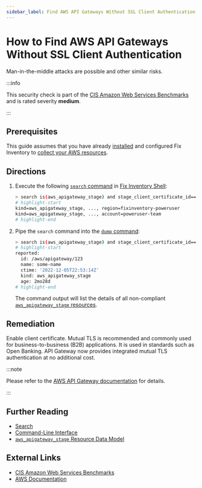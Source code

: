 ```yaml
---
sidebar_label: Find AWS API Gateways Without SSL Client Authentication
---
```


# How to Find AWS API Gateways Without SSL Client Authentication

Man-in-the-middle attacks are possible and other similar risks.

:::info

This security check is part of the [CIS Amazon Web Services Benchmarks](https://cisecurity.org/benchmark/amazon_web_services) and is rated severity **medium**.

:::

## Prerequisites

This guide assumes that you have already [installed](../../../getting-started/install/index.mdx) and configured Fix Inventory to [collect your AWS resources](../../../how-to-guides/data-sources/collect-aws-resource-data.mdx).

## Directions

1. Execute the following [`search` command](../../../reference/cli/search.mdx) in [Fix Inventory Shell](../../../reference/components/shell.mdx):

   ```bash
   > search is(aws_apigateway_stage) and stage_client_certificate_id==null <-[2]- is(aws_apigateway_rest_api)
   # highlight-start
   ​kind=aws_apigateway_stage, ..., region=fixinventory-poweruser
   ​kind=aws_apigateway_stage, ..., account=poweruser-team
   # highlight-end
   ```

2. Pipe the `search` command into the [`dump` command](../../../reference/cli/dump.mdx):

   ```bash
   > search is(aws_apigateway_stage) and stage_client_certificate_id==null <-[2]- is(aws_apigateway_rest_api) | dump
   # highlight-start
   ​reported:
   ​  id: /aws/apigateway/123
   ​  name: some-name
   ​  ctime: '2022-12-05T22:53:14Z'
   ​  kind: aws_apigateway_stage
   ​  age: 2mo28d
   # highlight-end
   ```

   The command output will list the details of all non-compliant [`aws_apigateway_stage` resources](../../../reference/unified-data-model/aws/apigateway/aws_apigateway_stage.mdx).

## Remediation

Enable client certificate. Mutual TLS is recommended and commonly used for business-to-business (B2B) applications. It is used in standards such as Open Banking. API Gateway now provides integrated mutual TLS authentication at no additional cost.

:::note

Please refer to the [AWS API Gateway documentation](https://aws.amazon.com/blogs/compute/introducing-mutual-tls-authentication-for-amazon-api-gateway) for details.

:::

## Further Reading

- [Search](../../../reference/search/index.mdx)
- [Command-Line Interface](../../../reference/cli/index.mdx)
- [`aws_apigateway_stage` Resource Data Model](../../../reference/unified-data-model/aws/apigateway/aws_apigateway_stage.mdx)

## External Links

- [CIS Amazon Web Services Benchmarks](https://cisecurity.org/benchmark/amazon_web_services)
- [AWS Documentation](https://aws.amazon.com/blogs/compute/introducing-mutual-tls-authentication-for-amazon-api-gateway)
